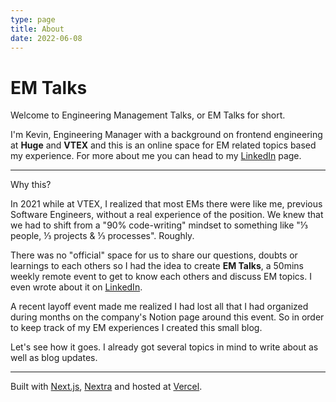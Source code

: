 ```yaml
---
type: page
title: About
date: 2022-06-08
---
```



<Head>
  <title>EM Talks</title>
</Head>

# EM Talks

Welcome to Engineering Management Talks, or EM Talks for short.

I'm Kevin, Engineering Manager with a background on frontend engineering at **Huge** and **VTEX** and this is an online space for EM related topics based my experience. For more about me you can head to my [LinkedIn](https://www.linkedin.com/in/kevinchevallier/) page.

---

Why this?

In 2021 while at VTEX, I realized that most EMs there were like me, previous Software Engineers, without a real experience of the position. We knew that we had to shift from a "90% code-writing" mindset to something like "⅓ people, ⅓ projects & ⅓ processes". Roughly.

There was no "official" space for us to share our questions, doubts or learnings to each others so I had the idea to create **EM Talks**, a 50mins weekly remote event to get to know each others and discuss EM topics. I even wrote about it on [LinkedIn](https://www.linkedin.com/posts/kevinchevallier_hey-folks-today-i-am-writing-a-small-post-activity-6871123181105680385-LWb3?utm_source=linkedin_share&utm_medium=member_desktop_web).

A recent layoff event made me realized I had lost all that I had organized during months on the company's Notion page around this event. So in order to keep track of my EM experiences I created this small blog.

Let's see how it goes. I already got several topics in mind to write about as well as blog updates.

---

Built with [Next.js](https://nextjs.org/), [Nextra](https://nextra.vercel.app/) and hosted at [Vercel](https://vercel.com/).
